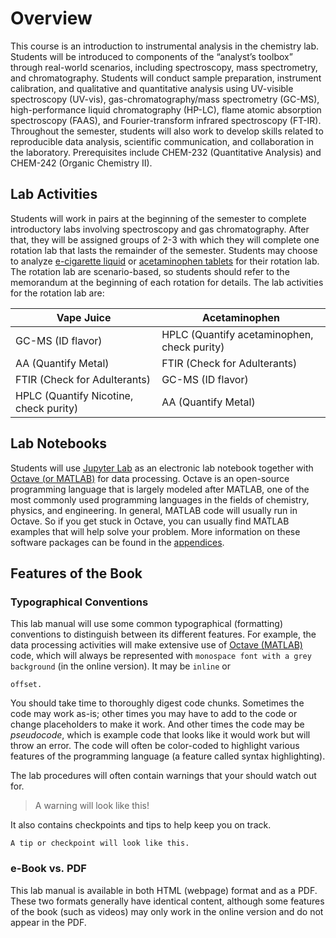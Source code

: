 # Overview {-}

This course is an introduction to instrumental analysis in the chemistry lab. Students will be introduced to components of the “analyst’s toolbox” through real-world scenarios, including spectroscopy, mass spectrometry, and chromatography. Students will conduct sample preparation, instrument calibration, and qualitative and quantitative analysis using UV-visible spectroscopy (UV-vis), gas-chromatography/mass spectrometry (GC-MS), high-performance liquid chromatography (HP-LC), flame atomic absorption spectroscopy (FAAS), and Fourier-transform infrared spectroscopy (FT-IR). Throughout the semester, students will also work to develop skills related to reproducible data analysis, scientific communication, and collaboration in the laboratory. Prerequisites include CHEM-232 (Quantitative Analysis) and CHEM-242 (Organic Chemistry II).

## Lab Activities {-}

Students will work in pairs at the beginning of the semester to complete introductory labs involving spectroscopy and gas chromatography.  After that, they will be assigned groups of 2-3 with which they will complete one rotation lab that lasts the remainder of the semester.  Students may choose to analyze [e-cigarette liquid](/chem370/lab-manual/rotation-a-e-cigarette-liquid.html) or [acetaminophen tablets](/chem370/lab-manual/rotation-b-acetaminophen.html) for their rotation lab.  The rotation lab are scenario-based, so students should refer to the memorandum at the beginning of each rotation for details.  The lab activities for the rotation lab are:

| Vape Juice                             | Acetaminophen                               | 
| -------------------------------------- | ------------------------------------------- |
| GC-MS (ID flavor)                      | HPLC (Quantify acetaminophen, check purity) |
| AA (Quantify Metal)                    | FTIR (Check for Adulterants)                |
| FTIR (Check for Adulterants)           | GC-MS (ID flavor)                           |
| HPLC (Quantify Nicotine, check purity) | AA (Quantify Metal)                         |

## Lab Notebooks {-}

Students will use [Jupyter Lab](https://jupyter.org/) as an electronic lab notebook together with [Octave (or MATLAB)](https://www.gnu.org/software/octave/) for data processing.  Octave is an open-source programming language that is largely modeled after MATLAB, one of the most commonly used programming languages in the fields of chemistry, physics, and engineering.  In general, MATLAB code will usually run in Octave.  So if you get stuck in Octave, you can usually find MATLAB examples that will help solve your problem.  More information on these software packages can be found in the [appendices](/chem370/lab-manual/appendix-1-getting-started-in-octave-and-jupyter-lab.html).

## Features of the Book {-}

### **Typographical Conventions** {-}

This lab manual will use some common typographical (formatting) conventions to distinguish between its different features.   For example, the data processing activities will make extensive use of [Octave (MATLAB)](https://www.gnu.org/software/octave/) code, which will always be represented with `monospace font with a grey background` (in the online version).  It may be `inline` or

```
offset.
```

You should take time to thoroughly digest code chunks.  Sometimes the code may work as-is; other times you may have to add to the code or change placeholders to make it work.  And other times the code may be *pseudocode*, which is example code that looks like it would work but will throw an error.  The code will often be color-coded to highlight various features of the programming language (a feature called syntax highlighting).

The lab procedures will often contain warnings that your should watch out for.  

   > A warning will look like this!

It also contains checkpoints and tips to help keep you on track.  
```marginfigure
A tip or checkpoint will look like this.
```


<!-- Both in code and in the lab manual text, capital letters will be used to represent matrices and lowercase letters will be used to represent vectors and scalars.  Matrices and vectors will always be bold within the text.  For example:

- `A` or **A** represents a matrix
- `a` or **a** represents a vector
- `a` or $a$ represents a scalar. -->

### **e-Book vs. PDF** {-}

This lab manual is available in both HTML (webpage) format and as a PDF.  These two formats generally have identical content, although some features of the book (such as videos) may only work in the online version and do not appear in the PDF.

<!-- ### Additional Resources {-} -->

<!-- ##### **Octave/MATLAB** {-} -->

<!-- - [MATLAB Cheat Sheet](http://assets.steventhornton.ca/A_Matlab_Cheat_Sheet/MatlabCheatsheet.pdf) (PDF) -->
<!-- - [MATLAB Support - Examples](https://www.mathworks.com/help/examples.html)   -->
<!-- - [Octave Wikibook](https://en.wikibooks.org/wiki/Octave_Programming_Tutorial) -->
<!-- - [Jupyter Docs](https://jupyterlab.readthedocs.io/en/stable/) -->

<!-- ##### **Analytical Chemistry** {-} -->

<!-- - **Recommended Supplementary Book:** Harvey, D.T. (2008) *[Analytical Chemistry 2.0](http://dpuadweb.depauw.edu/harvey_web/eTextProject/version_2.0.html)* (free online) -->

<!-- ##### **Markdown** {-} -->

<!-- - [Markdown Tutorial](https://www.markdowntutorial.com/) -->
<!-- - [Markdown Resources](https://www.markdowntutorial.com/conclusion/) -->
